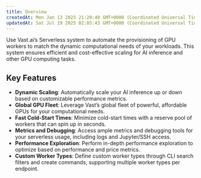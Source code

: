 ```yaml
---
title: Overview
createdAt: Mon Jan 13 2025 21:20:40 GMT+0000 (Coordinated Universal Time)
updatedAt: Sat Jul 19 2025 02:05:43 GMT+0000 (Coordinated Universal Time)
---
```


Use Vast.ai’s Serverless system to automate the provisioning of GPU workers to match the dynamic computational needs of your workloads. This system ensures efficient and cost-effective scaling for AI inference and other GPU computing tasks.

## Key Features

- **Dynamic Scaling**: Automatically scale your AI inference up or down based on customizable performance metrics.
- **Global GPU Fleet**: Leverage Vast’s global fleet of powerful, affordable GPUs for your computational needs.
- **Fast Cold-Start Times**: Minimize cold-start times with a reserve pool of workers that can spin up in seconds.
- **Metrics and Debugging**: Access ample metrics and debugging tools for your serverless usage, including logs and Jupyter/SSH access.
- **Performance Exploration**: Perform in-depth performance exploration to optimize based on performance and price metrics.
- **Custom Worker Types**: Define custom worker types through CLI search filters and create commands, supporting multiple worker types per endpoint.

